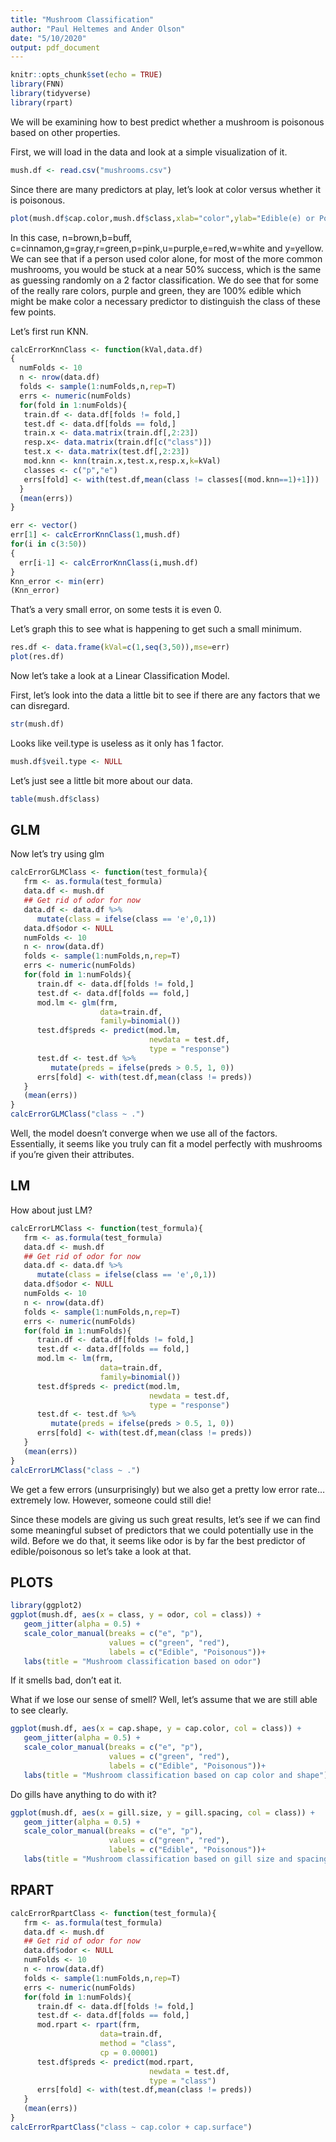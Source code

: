 ```yaml
---
title: "Mushroom Classification"
author: "Paul Heltemes and Ander Olson"
date: "5/10/2020"
output: pdf_document
---
```


```r
knitr::opts_chunk$set(echo = TRUE)
library(FNN)
library(tidyverse)
library(rpart)
```


We will be examining how to best predict whether a mushroom is poisonous based on other properties. 

First, we will load in the data and look at a simple visualization of it.

```r
mush.df <- read.csv("mushrooms.csv")
```

Since there are many predictors at play, let's look at color versus whether it is poisonous.

```r
plot(mush.df$cap.color,mush.df$class,xlab="color",ylab="Edible(e) or Poisonous(p)")
```

In this case, n=brown,b=buff, c=cinnamon,g=gray,r=green,p=pink,u=purple,e=red,w=white and y=yellow. We can see that if a person used color alone, for most of the more common mushrooms, you would be stuck at a near 50% success, which is the same as guessing randomly on a 2 factor classification. We do see that for some of the really rare colors, purple and green, they are 100% edible which might be make color a necessary predictor to distinguish the class of these few points.

Let's first run KNN.

```r
calcErrorKnnClass <- function(kVal,data.df)
{
  numFolds <- 10
  n <- nrow(data.df)
  folds <- sample(1:numFolds,n,rep=T)
  errs <- numeric(numFolds)
  for(fold in 1:numFolds){
   train.df <- data.df[folds != fold,] 
   test.df <- data.df[folds == fold,]  
   train.x <- data.matrix(train.df[,2:23])
   resp.x<- data.matrix(train.df[c("class")])
   test.x <- data.matrix(test.df[,2:23])
   mod.knn <- knn(train.x,test.x,resp.x,k=kVal)
   classes <- c("p","e") 
   errs[fold] <- with(test.df,mean(class != classes[(mod.knn==1)+1]))
  }
  (mean(errs))
}
```

```r
err <- vector()
err[1] <- calcErrorKnnClass(1,mush.df)
for(i in c(3:50))
{
  err[i-1] <- calcErrorKnnClass(i,mush.df)
}
Knn_error <- min(err)
(Knn_error)
```

That's a very small error, on some tests it is even 0. 

Let's graph this to see what is happening to get such a small minimum.

```r
res.df <- data.frame(kVal=c(1,seq(3,50)),mse=err)
plot(res.df)
```


Now let's take a look at a Linear Classification Model.

First, let's look into the data a little bit to see if there are any factors that we can disregard.

```r
str(mush.df)
```

Looks like veil.type is useless as it only has 1 factor.

```r
mush.df$veil.type <- NULL
```

Let's just see a little bit more about our data.

```r
table(mush.df$class)
```
## GLM

Now let's try using glm
```r
calcErrorGLMClass <- function(test_formula){
   frm <- as.formula(test_formula)
   data.df <- mush.df
   ## Get rid of odor for now
   data.df <- data.df %>%
      mutate(class = ifelse(class == 'e',0,1))
   data.df$odor <- NULL
   numFolds <- 10
   n <- nrow(data.df)
   folds <- sample(1:numFolds,n,rep=T)
   errs <- numeric(numFolds)
   for(fold in 1:numFolds){
      train.df <- data.df[folds != fold,] 
      test.df <- data.df[folds == fold,]
      mod.lm <- glm(frm, 
                    data=train.df,
                    family=binomial())
      test.df$preds <- predict(mod.lm, 
                               newdata = test.df, 
                               type = "response")
      test.df <- test.df %>%
         mutate(preds = ifelse(preds > 0.5, 1, 0))
      errs[fold] <- with(test.df,mean(class != preds))
   }
   (mean(errs))
}
calcErrorGLMClass("class ~ .")
```

Well, the model doesn't converge when we use all of the factors. Essentially, it seems like you truly can fit a model perfectly with mushrooms if you're given their attributes.

## LM

How about just LM?

```r
calcErrorLMClass <- function(test_formula){
   frm <- as.formula(test_formula)
   data.df <- mush.df
   ## Get rid of odor for now
   data.df <- data.df %>%
      mutate(class = ifelse(class == 'e',0,1))
   data.df$odor <- NULL
   numFolds <- 10
   n <- nrow(data.df)
   folds <- sample(1:numFolds,n,rep=T)
   errs <- numeric(numFolds)
   for(fold in 1:numFolds){
      train.df <- data.df[folds != fold,] 
      test.df <- data.df[folds == fold,]
      mod.lm <- lm(frm, 
                    data=train.df,
                    family=binomial())
      test.df$preds <- predict(mod.lm, 
                               newdata = test.df, 
                               type = "response")
      test.df <- test.df %>%
         mutate(preds = ifelse(preds > 0.5, 1, 0))
      errs[fold] <- with(test.df,mean(class != preds))
   }
   (mean(errs))
}
calcErrorLMClass("class ~ .")
```

We get a few errors (unsurprisingly) but we also get a pretty low error rate... extremely low. However, someone could still die!

Since these models are giving us such great results, let's see if we can find some meaningful subset of predictors that we could potentially use in the wild. Before we do that, it seems like odor is by far the best predictor of edible/poisonous so let's take a look at that.

## PLOTS

```r
library(ggplot2)
ggplot(mush.df, aes(x = class, y = odor, col = class)) +
   geom_jitter(alpha = 0.5) +
   scale_color_manual(breaks = c("e", "p"),
                      values = c("green", "red"),
                      labels = c("Edible", "Poisonous"))+
   labs(title = "Mushroom classification based on odor")
```

If it smells bad, don't eat it.

What if we lose our sense of smell? Well, let's assume that we are still able to see clearly.

```r
ggplot(mush.df, aes(x = cap.shape, y = cap.color, col = class)) +
   geom_jitter(alpha = 0.5) +
   scale_color_manual(breaks = c("e", "p"),
                      values = c("green", "red"),
                      labels = c("Edible", "Poisonous"))+
   labs(title = "Mushroom classification based on cap color and shape")
```

Do gills have anything to do with it?

```r
ggplot(mush.df, aes(x = gill.size, y = gill.spacing, col = class)) +
   geom_jitter(alpha = 0.5) +
   scale_color_manual(breaks = c("e", "p"),
                      values = c("green", "red"),
                      labels = c("Edible", "Poisonous"))+
   labs(title = "Mushroom classification based on gill size and spacing")
```

## RPART

```r
calcErrorRpartClass <- function(test_formula){
   frm <- as.formula(test_formula)
   data.df <- mush.df
   ## Get rid of odor for now
   data.df$odor <- NULL
   numFolds <- 10
   n <- nrow(data.df)
   folds <- sample(1:numFolds,n,rep=T)
   errs <- numeric(numFolds)
   for(fold in 1:numFolds){
      train.df <- data.df[folds != fold,] 
      test.df <- data.df[folds == fold,]
      mod.rpart <- rpart(frm, 
                    data=train.df,
                    method = "class",
                    cp = 0.00001)
      test.df$preds <- predict(mod.rpart, 
                               newdata = test.df, 
                               type = "class")
      errs[fold] <- with(test.df,mean(class != preds))
   }
   (mean(errs))
}
calcErrorRpartClass("class ~ cap.color + cap.surface")
```
